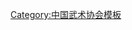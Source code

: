 {{Navbox
| name   = 中国武术协会第七届委员会
| title  = [[中国武术协会]]第七届委员会
| above  = 2000年11月－2005年11月
| bodyclass = hlist
| group1 = 名誉顾问
| list1  = 
* [[李铁映]]
* [[霍英東]]
| group2 = 顾问
| list2  = 
* [[李梦华]]
* [[张进宝]]
* [[蒋先进]]
* [[王德顺]]
* [[巩德顺]]
* [[陈全国]]
* [[邵桂芳 (1943年)|邵桂芳]]
* [[徐才|徐　才]]
* [[张耀庭 (1936年)|张耀庭]]
* [[张文广]]
| group3 = 名誉主席
| list3  = [[李德生 (1916年)|李德生]]
| group4 = 主席
| list4  = [[李杰|李　杰]]
| group5 = 副主席
| list5  = 
* [[马文广]]
* [[王国琪]]
* [[田新德]]
* [[冯潮|冯　潮]]
* [[孙义良]]
* [[孙康林]]
* [[杜兆年]]
* [[李明华]]
* [[李爱民]]
* [[李雅佩]]
* [[陈保明]]
* [[张振河]]
* [[吴振绵]]
* [[金永昌]]
* [[贺希格图]]
* [[傅宝丽]]
* [[蔡天初]]
| group6 = 特邀副主席
| list6  = 
* [[刘铁|刘　铁]]
* [[杨其元]]
* [[瞿学忠]]
| group7 = 常务委员
| list7  =
* [[马文广]]
* [[门东山]]
* [[王有才]]
* [[王宝胜]]
* [[王国琪]]
* [[冯建平]]
* [[冯洪宝]]
* [[叶彩云]]
* [[平措江村]]
* [[田新德]]
* [[冯潮|冯　潮]]
* [[孙义良]]
* [[孙康林]]
* [[许昌|许　昌]]
* [[关铁云]]
* [[朱瑞琪]]
* [[杨卫|杨　卫]]
* [[杨文彬]]
* [[杨凤楼]]
* [[宋万年]]
* [[张万秋]]
* [[张选惠]]
* [[张振河]]
* [[邱丕相]]
* [[陈立基]]
* [[陈亚斌]]
* [[陈青山]]
* [[陈保明]]
* [[杜兆年]]
* [[李杰|李　杰]]
* [[李明华]]
* [[李爱民]]
* [[李雅佩]]
* [[李鹏志]]
* [[严建昌]]
* [[吴振绵]]
* [[金永昌]]
* [[贺希格图]]
* [[段杰|段　杰]]
* [[聂明阮]]
* [[鹿春永]]
* [[傅宝丽]]
* [[鲁豪久]]
* [[蔡天初]]
| group8 = 秘书长
| list8  = [[严建昌]]
| group9 = 副秘书长
| list9  = 
* [[王玉龙]]
* [[黄凌海]]
}}<noinclude>
{{collapsible option}}
[[Category:中国武术协会模板]]
</noinclude>